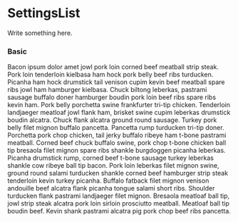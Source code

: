 
<Meta title="Components/Lists/SettingsList" component={SettingsList} />

# SettingsList

Write something here.

<ArgsTable of={SettingsList} />

### Basic

<Canvas>
    <Story name="basic">
        <SettingsList>
            <Item title="First section">
                Bacon ipsum dolor amet jowl pork loin corned beef meatball strip steak. Pork loin tenderloin kielbasa
                ham hock pork belly beef ribs turducken. Picanha ham hock drumstick tail venison cupim kevin beef
                meatball spare ribs jowl ham hamburger kielbasa. Chuck biltong leberkas, pastrami sausage buffalo doner
                hamburger boudin pork loin beef ribs spare ribs kevin ham. Pork belly porchetta swine frankfurter
                tri-tip chicken. Tenderloin landjaeger meatloaf jowl flank ham, brisket swine cupim leberkas drumstick
                boudin alcatra. Chuck flank alcatra ground round sausage.
            </Item>
            <Item title="Second section">
                Turkey pork belly filet mignon buffalo pancetta. Pancetta rump turducken tri-tip doner. Porchetta pork
                chop chicken, tail jerky buffalo ribeye ham t-bone pastrami meatball. Corned beef chuck buffalo swine,
                pork chop t-bone chicken ball tip bresaola filet mignon spare ribs shankle burgdoggen picanha leberkas.
                Picanha drumstick rump, corned beef t-bone sausage turkey leberkas shankle cow ribeye ball tip bacon.
                Pork loin leberkas filet mignon swine, ground round salami turducken shankle corned beef hamburger strip
                steak tenderloin kevin turkey picanha. Buffalo fatback filet mignon venison andouille beef alcatra flank
                picanha tongue salami short ribs.
            </Item>
            <Item title="Third section">
                Shoulder turducken flank pastrami landjaeger filet mignon. Bresaola meatloaf ball tip, jowl strip steak
                alcatra pork loin sirloin prosciutto meatball. Meatloaf ball tip boudin beef. Kevin shank pastrami
                alcatra pig pork chop beef ribs pancetta.
            </Item>
        </SettingsList>
    </Story>
</Canvas>
